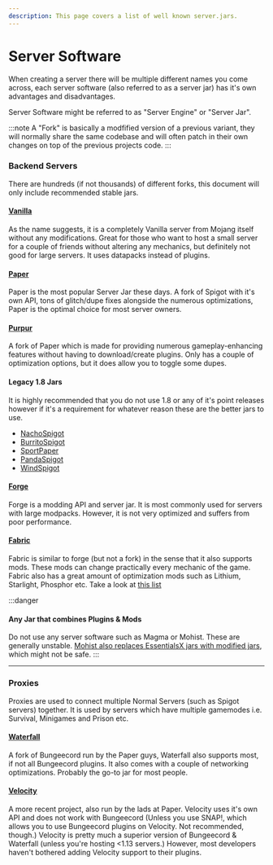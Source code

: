 ```yaml
---
description: This page covers a list of well known server.jars.
---
```


# Server Software

When creating a server there will be multiple different names you come across, each server software (also referred to as a server jar) has it's own advantages and disadvantages.

Server Software might be referred to as "Server Engine" or "Server Jar".

:::note 
A "Fork" is basically a modfified version of a previous variant, they will normally share the same codebase and will often patch in their own changes on top of the previous projects code.
:::

### Backend Servers

There are hundreds (if not thousands) of different forks, this document will only include recommended stable jars.

#### [Vanilla](https://getbukkit.org/download/vanilla)

As the name suggests, it is a completely Vanilla server from Mojang itself without any modifications. Great for those who want to host a small server for a couple of friends without altering any mechanics, but definitely not good for large servers. It uses datapacks instead of plugins.

#### [Paper](https://papermc.io/downloads)

Paper is the most popular Server Jar these days. A fork of Spigot with it's own API, tons of glitch/dupe fixes alongside the numerous optimizations, Paper is the optimal choice for most server owners.

#### [Purpur](https://purpurmc.org/downloads)

A fork of Paper which is made for providing numerous gameplay-enhancing features without having to download/create plugins. Only has a couple of optimization options, but it does allow you to toggle some dupes.

#### Legacy 1.8 Jars

It is highly recommended that you do not use 1.8 or any of it's point releases however if it's a requirement for whatever reason these are the better jars to use.
 - [NachoSpigot](https://github.com/CobbleSword/NachoSpigot)
 - [BurritoSpigot](https://github.com/CobbleSword/BurritoSpigot)
 - [SportPaper](https://github.com/Electroid/SportPaper)
 - [PandaSpigot](https://github.com/hpfxd/PandaSpigot)
 - [WindSpigot](https://github.com/Wind-Development/WindSpigot)

#### [Forge](https://files.minecraftforge.net/net/minecraftforge/forge/)

Forge is a modding API and server jar. It is most commonly used for servers with large modpacks. However, it is not very optimized and suffers from poor performance.

#### [Fabric](https://fabricmc.net/)

Fabric is similar to forge (but not a fork) in the sense that it also supports mods. These mods can change practically every mechanic of the game. Fabric also has a great amount of optimization mods such as Lithium, Starlight, Phosphor etc. Take a look at [this list](https://github.com/NordicGamerFE/usefulmods)

:::danger
#### Any Jar that combines Plugins & Mods

Do not use any server software such as Magma or Mohist. These are generally unstable. [Mohist also replaces EssentialsX jars with modified jars](https://essentialsx.net/do-not-use-mohist.html), which might not be safe.
:::

---

### Proxies

Proxies are used to connect multiple Normal Servers (such as Spigot servers) together. It is used by servers which have multiple gamemodes i.e. Survival, Minigames and Prison etc.

#### [Waterfall](https://papermc.io/downloads#Waterfall)

A fork of Bungeecord run by the Paper guys, Waterfall also supports most, if not all Bungeecord plugins. It also comes with a couple of networking optimizations. Probably the go-to jar for most people.

#### [Velocity](https://papermc.io/downloads#Velocity)

A more recent project, also run by the lads at Paper. Velocity uses it's own API and does not work with Bungeecord (Unless you use SNAP!, which allows you to use Bungeecord plugins on Velocity. Not recommended, though.) Velocity is pretty much a superior version of Bungeecord & Waterfall (unless you're hosting <1.13 servers.) However, most developers haven't bothered adding Velocity support to their plugins.



















